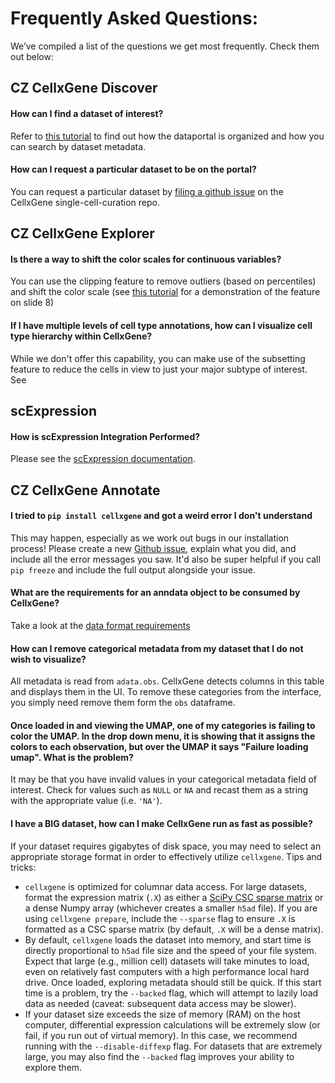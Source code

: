 # Frequently Asked Questions:

We’ve compiled a list of the questions we get most frequently. Check them out below:

## CZ CellxGene Discover

#### How can I find a dataset of interest?

Refer to [this tutorial](https://docs.google.com/presentation/d/1FFeHuca_pqOjmbV9H4MaoYhdspIahCNcUrVQrCdqK7I/edit#slide=id.gf21dcf0a61_1_0) to find out how the dataportal is organized and how you can search by dataset metadata.

#### How can I request a particular dataset to be on the portal?

You can request a particular dataset by [filing a github issue](https://github.com/chanzuckerberg/single-cell-curation/issues/new) on the CellxGene single-cell-curation repo.

## CZ CellxGene Explorer

#### Is there a way to shift the color scales for continuous variables?

You can use the clipping feature to remove outliers (based on percentiles) and shift the color scale (see [this tutorial](https://docs.google.com/presentation/d/13c0Nj_kR32j0hNL0uZG_4cl646N_TH3ADaQzZFqDPBI/edit#slide=id.gee6c9f6165_0_18) for a demonstration of the feature on slide 8)

#### If I have multiple levels of cell type annotations, how can I visualize cell type hierarchy within CellxGene?

While we don't offer this capability, you can make use of the subsetting feature to reduce the cells in view to just your major subtype of interest. See

## scExpression

#### How is scExpression Integration Performed?

Please see the [scExpression documentation](/docs/04__Analyze%20Public%20Data/4_2__scExpression%20Documentation/4_2_1__Get%20Started).

## CZ CellxGene Annotate

#### I tried to `pip install cellxgene` and got a weird error I don't understand

This may happen, especially as we work out bugs in our installation process! Please create a new [Github issue](https://github.com/chanzuckerberg/cellxgene/issues), explain what you did, and include all the error messages you saw. It'd also be super helpful if you call `pip freeze` and include the full output alongside your issue.

#### What are the requirements for an anndata object to be consumed by CellxGene?

Take a look at the [data format requirements](/docs/05__Annotate%20and%20Analyze%20Your%20Data/5_3__Preparing%20Data)

#### How can I remove categorical metadata from my dataset that I do not wish to visualize?

All metadata is read from `adata.obs`. CellxGene detects columns in this table and displays them in the UI. To remove these categories from the interface, you simply need remove them form the `obs` dataframe.

#### Once loaded in and viewing the UMAP, one of my categories is failing to color the UMAP. In the drop down menu, it is showing that it assigns the colors to each observation, but over the UMAP it says "Failure loading umap". What is the problem?

It may be that you have invalid values in your categorical metadata field of interest. Check for values such as `NULL` or `NA` and recast them as a string with the appropriate value (i.e. `'NA'`).

#### I have a BIG dataset, how can I make CellxGene run as fast as possible?

If your dataset requires gigabytes of disk space, you may need to select an appropriate storage format in order to effectively utilize `cellxgene`. Tips and tricks:

- `cellxgene` is optimized for columnar data access. For large datasets, format the expression matrix \(`.X`\) as either a [SciPy CSC sparse matrix](https://docs.scipy.org/doc/scipy/reference/generated/scipy.sparse.csc_matrix.html) or a dense Numpy array \(whichever creates a smaller `h5ad` file\). If you are using `cellxgene prepare`, include the `--sparse` flag to ensure `.X` is formatted as a CSC sparse matrix \(by default, `.X` will be a dense matrix\).
- By default, `cellxgene` loads the dataset into memory, and start time is directly proportional to `h5ad` file size and the speed of your file system. Expect that large \(e.g., million cell\) datasets will take minutes to load, even on relatively fast computers with a high performance local hard drive. Once loaded, exploring metadata should still be quick. If this start time is a problem, try the `--backed` flag, which will attempt to lazily load data as needed \(caveat: subsequent data access may be slower\).
- If your dataset size exceeds the size of memory \(RAM\) on the host computer, differential expression calculations will be extremely slow \(or fail, if you run out of virtual memory\). In this case, we recommend running with the `--disable-diffexp` flag. For datasets that are extremely large, you may also find the `--backed` flag improves your ability to explore them.
